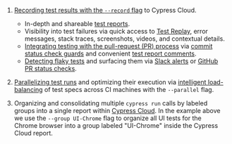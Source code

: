 <!---
Ideally this whole content section would be a dynamic component with the provider as props.
However a toc/render issue would prevent this from loading/displaying correctly on the page.
https://github.com/facebook/docusaurus/issues/3915
TODO: reuse this bulk of text for now until the Docusaurus v3 refactor.
-->

1. [Recording test results with the `--record` flag](https://on.cypress.io/how-do-i-record-runs)
   to Cypress Cloud.

   - In-depth and shareable
     [test reports](/guides/cloud/recorded-runs#Latest-Runs).
   - Visibility into test failures via quick access to [Test Replay](/guides/cloud/test-replay), error messages, stack
     traces, screenshots, videos, and contextual details.
   - [Integrating testing with the pull-request (PR) process](/guides/cloud/integrations/source-control/github)
     via
     [commit status check guards](/guides/cloud/integrations/source-control/github#Status-checks)
     and convenient
     [test report comments](/guides/cloud/integrations/source-control/github#Pull-request-comments).
   - [Detecting flaky tests](/guides/cloud/flaky-test-management) and surfacing
     them via [Slack alerts](/guides/cloud/flaky-test-management#Slack) or
     [GitHub PR status checks](/guides/cloud/flaky-test-management#GitHub).

2. [Parallelizing test runs](/guides/cloud/smart-orchestration/parallelization)
   and optimizing their execution via
   [intelligent load-balancing](/guides/cloud/smart-orchestration/load-balancing#Balance-strategy)
   of test specs across CI machines with the `--parallel` flag.

3. Organizing and consolidating multiple `cypress run` calls by labeled groups
   into a single report within [Cypress Cloud](https://on.cypress.io/cloud). In
   the example above we use the `--group UI-Chrome` flag to organize all UI tests for the Chrome browser into a group labeled "UI-Chrome" inside the Cypress Cloud report.
